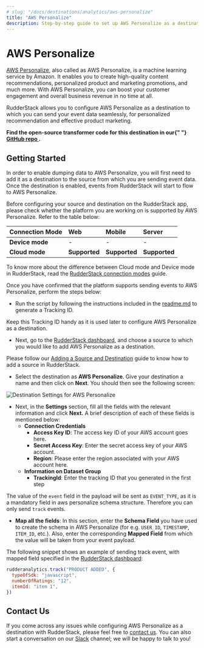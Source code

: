 ```yaml
---
# slug: "/docs/destinations/analytics/aws-personalize"
title: "AWS Personalize"
description: Step-by-step guide to set up AWS Personalize as a destination in RudderStack.
---
```


# AWS Personalize

[AWS Personalize](https://aws.amazon.com/personalize/), also called as AWS Personalize, is a machine learning service by Amazon. It enables you to create high-quality content recommendations, personalized product and marketing promotions, and much more. With AWS Personalize, you can boost your customer engagement and overall business revenue in no time at all.

RudderStack allows you to configure AWS Personalize as a destination to which you can send your event data seamlessly, for personalized recommendation and effective product marketing.

<div class="successBlock">
  <strong>
    Find the open-source transformer code for this destination in our{" "}
    <a href="https://github.com/rudderlabs/rudder-transformer/tree/master/v0/destinations/personalize">
      GitHub repo
    </a>
    .
  </strong>
</div>

## **Getting Started**

In order to enable dumping data to AWS Personalize, you will first need to add it as a destination to the source from which you are sending event data. Once the destination is enabled, events from RudderStack will start to flow to AWS Personalize.

Before configuring your source and destination on the RudderStack app, please check whether the platform you are working on is supported by AWS Personalize. Refer to the table below:

| **Connection Mode** | **Web**       | **Mobile**    | **Server**    |
| :------------------ | :------------ | :------------ | :------------ |
| **Device mode**     | -             | -             | -             |
| **Cloud mode**      | **Supported** | **Supported** | **Supported** |

<div class="infoBlock">
To know more about the difference between Cloud mode and Device mode in RudderStack, read the <a href="../../get-started/rudderstack-connection-modes">RudderStack connection modes</a> guide.

</div>

Once you have confirmed that the platform supports sending events to AWS Personalize, perform the steps below:

- Run the script by following the instructions included in the [readme.md](https://github.com/rudderlabs/rudder-transformer/tree/destination_personalize/v0/personalize/scripts) to generate a Tracking ID.

<div class="successBlock">
  Keep this Tracking ID handy as it is used later to configure AWS Personalize
  as a destination.
</div>

- Next, go to the [RudderStack dashboard](https://app.rudderstack.com/), and choose a source to which you would like to add AWS Personalize as a destination.

<div class="infoBlock">
Please follow our <a href="../../connections/adding-source-and-destination-rudderstack">Adding a Source and Destination</a> guide to know how to add a source in RudderStack.

</div>

- Select the destination as **AWS Personalize**. Give your destination a name and then click on **Next**. You should then see the following screen:

![Destination Settings for AWS Personalize](https://user-images.githubusercontent.com/59817155/129888869-c221b05e-bb80-4394-90a6-f3d84d31f76e.png)

- Next, in the **Settings** section, fill all the fields with the relevant information and click **Next.** A brief description of each of these fields is mentioned below:
  - **Connection Credentials**
    - **Access Key ID**: The access key ID of your AWS account goes here.
    - **Secret Access Key**: Enter the secret access key of your AWS account.
    - **Region**: Please enter the region associated with your AWS account here.
  - **Information on Dataset Group**
    - **TrackingId**: Enter the tracking ID that you generated in the first step

<div class="infoBlock">
The value of the <code class="inline-code">event</code> field in the payload will be sent as <code class="inline-code">EVENT_TYPE</code>, as it is a mandatory field in aws personalize schema structure. Therefore you can only send <code class="inline-code">track</code> events.

</div>

- **Map all the fields**: In this section, enter the **Schema Field** you have used to create the schema in AWS Personalize \(for e.g. `USER_ID`, `TIMESTAMP`, `ITEM_ID`, etc.\). Also, enter the corresponding **Mapped Field** from which the value will be taken from your event payload.

The following snippet shows an example of sending track event, with mapped field specified in the [RudderStack dashboard](https://app.rudderstack.com/):

```javascript
rudderanalytics.track("PRODUCT ADDED", {
  typeOfSdk: "javascript",
  numberOfRatings: "12",
  itemId: "item 1",
})
```

## Contact Us

If you come across any issues while configuring AWS Personalize as a destination with RudderStack, please feel free to [contact us](mailto:%20docs@rudderstack.com). You can also start a conversation on our [Slack](https://rudderstack.com/join-rudderstack-slack-community) channel; we will be happy to talk to you!
